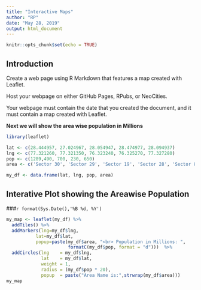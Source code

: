```yaml
---
title: "Interactive Maps"
author: "RP"
date: "May 28, 2019"
output: html_document
---
```


```r
knitr::opts_chunk$set(echo = TRUE)
```

## <span style="color:dark grey"> Introduction </span>

Create a web page using R Markdown that features a map created with Leaflet.

Host your webpage on either GitHub Pages, RPubs, or NeoCities.

Your webpage must contain the date that you created the document, and it must contain a map created with Leaflet. 

**Next we will show the area wise population in Millions**

```r
library(leaflet)

lat <- c(28.444957, 27.024967, 28.054947, 28.474977, 28.094937)
lng <- c(77.321260, 77.321350, 76.323240, 76.325270, 77.327280)
pop <- c(1289,490, 700, 230, 650)
area <- c('Sector 30', 'Sector 29', 'Sector 19', 'Sector 28', 'Sector 88')

my_df <- data.frame(lat, lng, pop, area)
```

## <span style="color:dark grey"> Interative Plot showing the Areawise Population </span>


###`r format(Sys.Date(),'%B %d, %Y')` 

```r
my_map <- leaflet(my_df) %>% 
  addTiles() %>% 
  addMarkers(lng=my_df$lng, 
           lat=my_df$lat, 
           popup=paste(my_df$area, "<br> Population in Millions: ",
                       formatC(my_df$pop, format = "d")))  %>%
  addCircles(lng    = my_df$lng, 
             lat    = my_df$lat, 
             weight = 1, 
             radius = (my_df$pop * 20), 
             popup  = paste("Area Name is:",strwrap(my_df$area))) 
my_map
```

